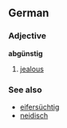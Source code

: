 ==German==
===Adjective===
'''abgünstig'''

# [[jealous]]

===See also===
*[[eifersüchtig]]
*[[neidisch]]
